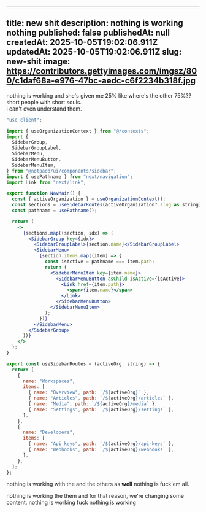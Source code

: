 ---
  title: new shit
  description: nothing is working nothing
  published: false
  publishedAt: null
  createdAt: 2025-10-05T19:02:06.911Z
  updatedAt: 2025-10-05T19:02:06.911Z
  slug: new-shit
  image: https://contributors.gettyimages.com/imgsz/800/c1daf68a-e976-47bc-aedc-c6f2234b318f.jpg
  ---

nothing is working and she's given me 25% like where's the other 75%??\
short people with short souls.\
i can't even understand them.

```jsx
"use client";

import { useOrganizationContext } from "@/contexts";
import {
  SidebarGroup,
  SidebarGroupLabel,
  SidebarMenu,
  SidebarMenuButton,
  SidebarMenuItem,
} from "@notpadd/ui/components/sidebar";
import { usePathname } from "next/navigation";
import Link from "next/link";

export function NavMain() {
  const { activeOrganization } = useOrganizationContext();
  const sections = useSidebarRoutes(activeOrganization?.slug as string);
  const pathname = usePathname();

  return (
    <>
      {sections.map((section, idx) => (
        <SidebarGroup key={idx}>
          <SidebarGroupLabel>{section.name}</SidebarGroupLabel>
          <SidebarMenu>
            {section.items.map((item) => {
              const isActive = pathname === item.path;
              return (
                <SidebarMenuItem key={item.name}>
                  <SidebarMenuButton asChild isActive={isActive}>
                    <Link href={item.path}>
                      <span>{item.name}</span>
                    </Link>
                  </SidebarMenuButton>
                </SidebarMenuItem>
              );
            })}
          </SidebarMenu>
        </SidebarGroup>
      ))}
    </>
  );
}

export const useSidebarRoutes = (activeOrg: string) => {
  return [
    {
      name: "Workspaces",
      items: [
        { name: "Overview", path: `/${activeOrg}` },
        { name: "Articles", path: `/${activeOrg}/articles` },
        { name: "Media", path: `/${activeOrg}/media` },
        { name: "Settings", path: `/${activeOrg}/settings` },
      ],
    },
    {
      name: "Developers",
      items: [
        { name: "Api keys", path: `/${activeOrg}/api-keys` },
        { name: "Webhooks", path: `/${activeOrg}/webhooks` },
      ],
    },
  ];
};
```

nothing is working with the and the others as **well** nothing is fuck'em all.

nothing is working the them and for that reason, we're changing some content. nothing is working fuck nothing is working